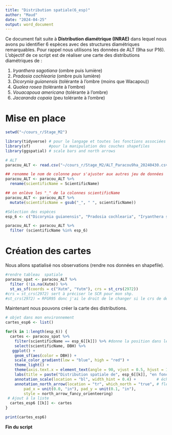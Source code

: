 ```yaml
---
title: "Distribution spatiale(6_esp)"
author: "Maud"
date: "2024-04-25"
output: word_document
---
```


Ce document fait suite à **Distribution diamétrique (INRAE)** dans lequel nous avons pu identifier 6 espèces avec des structures diamétriques remarquables. Pour rappel nous utilisons les données de ALT (9ha sur P16). L'objectif de ce script est de réaliser une carte des distributions diamétriques de :

1.  *Iryanthera sagotiana* (ombre puis lumière)
2.  *Pradosia cochlearia* (ombre puis lumière)
3.  *Dicorynia guianensis* (tolérante à l'ombre (moins que Wacapou))
4.  *Qualea rosea* (tolérante à l'ombre)
5.  *Vouacapoua americana* (tolérante à l'ombre)
6.  *Jacaranda copaia* (peu tolérante à l'ombre)

# Mise en place

```r
setwd("~/cours_r/Stage_M2")
```

```r
library(tidyverse) # pour le langage et toutes les fonctions associées (ggplot2, dplyr...)
library(sf)        #pour la manipulation des couches shapefiles
library(ggspatial) # scale bars and north arrows
```

```r
# ALT
paracou_ALT <- read.csv("~/cours_r/Stage_M2/ALT_Paracou9ha_20240430.csv")

## renomme le nom de colonne pour s'ajuster aux autres jeu de données
paracou_ALT <- paracou_ALT %>% 
  rename(scientificName = ScientificName)

## on enlève les "_" de la colonnes scientificName
paracou_ALT <- paracou_ALT %>%
  mutate(scientificName = gsub("_", " ", scientificName))

#Sélection des espèces
esp_6 <- c("Dicorynia guianensis", "Pradosia cochlearia", "Iryanthera sagotiana", "Qualea rosea", "Vouacapoua americana", "Jacaranda copaia")

paracou_ALT <- paracou_ALT %>%
  filter (scientificName %in% esp_6)
```

# Création des cartes

Nous allons spatialisé nos observations (rendre nos données en shapefile).

```r
#rendre tableau  spatiale
paracou_spat <- paracou_ALT %>%
  filter (!is.na(Xutm)) %>%
  st_as_sf(coords = c("Xutm", "Yutm"), crs = st_crs(2972)) 
#crs = st_crs(2972) sert à préciser le SCR pour mon shp.
#st_crs(2972) = RFGR95 donc j'ai le droit de le changer si le crs de départ est WGS 84 / UTM zone 22N 
```

Maintenant nous pouvons créer la carte des distributions.

```r
# objet dans mon environnement
cartes_esp6 <- list()

for(k in 1:length(esp_6)) {
  cartes <- paracou_spat %>%
    filter(scientificName == esp_6[[k]]) %>% #donne la position dans le vecteur
    select(scientificName, DBH) %>%
   ggplot() +
    geom_sf(aes(color = DBH)) +
    scale_color_gradient(low = "blue", high = "red") +
    theme_light() +
    theme(axis.text.x = element_text(angle = 90, vjust = 0.5, hjust = 1)) +
    labs(title = paste("Distribution spatiale de", esp_6[[k]], "en fonction du DBH"), color = "DBH", fill = "Topographie") +
    annotation_scale(location = "bl", width_hint = 0.4) +         # échelle
    annotation_north_arrow(location = "tr", which_north = "true", # flèche du nord
        pad_x = unit(0.0, "in"), pad_y = unit(0.1, "in"),
        style = north_arrow_fancy_orienteering)
 # Ajout à la liste
  cartes_esp6 [[k]] <- cartes
}

print(cartes_esp6)
```

**Fin du script**
